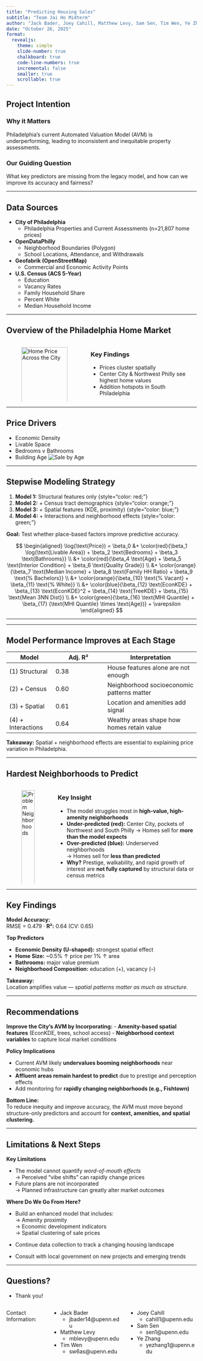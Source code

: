 ```yaml
---
title: "Predicting Housing Sales"
subtitle: "Team Jai Ho Midterm"
author: "Jack Bader, Joey Cahill, Matthew Levy, Sam Sen, Tim Wen, Ye Zhang"
date: "October 26, 2025"
format: 
  revealjs:
    theme: simple
    slide-number: true
    chalkboard: true
    code-line-numbers: true
    incremental: false
    smaller: true
    scrollable: true
---
```


## Project Intention

### **Why it Matters**
Philadelphia’s current Automated Valuation Model (AVM) is underperforming, leading to inconsistent and inequitable property assessments.

### **Our Guiding Question**

What key predictors are missing from the legacy model, and how can we improve its accuracy and fairness?

---

## Data Sources

- **City of Philadelphia**
  - Philadelphia Properties and Current Assessments (n=21,807 home prices)

- **OpenDataPhilly**
  - Neighborhood Boundaries (Polygon)
  - School Locations, Attendance, and Withdrawals

- **Geofabrik (OpenStreetMap)**
  - Commercial and Economic Activity Points

- **U.S. Census (ACS 5-Year)**
  - Education
  - Vacancy Rates
  - Family Household Share
  - Percent White
  - Median Household Income


---

## Overview of the Philadelphia Home Market
:::: columns
::: column
![Home Price Across the City](median_price_map.png){width=100%}
:::

::: column
### **Key Findings**
- Prices cluster spatially
- Center City & Northwest Philly see highest home values
- Addition hotspots in South Philadelphia
:::
::::
---

## Price Drivers

- Economic Density
- Livable Space
- Bedrooms v Bathrooms
- Building Age
![Sale by Age](homeSaleAge.jpeg)

---

## Stepwise Modeling Strategy

1. **Model 1:** Structural features only {style="color: red;"} 
2. **Model 2:** + Census tract demographics {style="color: orange;"}
3. **Model 3:** + Spatial features (KDE, proximity) {style="color: blue;"} 
4. **Model 4:** + Interactions and neighborhood effects {style="color: green;"}

**Goal:** Test whether place-based factors improve predictive accuracy.

$$
\begin{aligned}
\log(\text{Price}) = \beta_0 &+ \color{red}{\beta_1 \log(\text{Livable Area}) + \beta_2 \text{Bedrooms} + \beta_3 \text{Bathrooms}} \\
&+ \color{red}{\beta_4 \text{Age} + \beta_5 \text{Interior Condition} + \beta_6 \text{Quality Grade}} \\
&+ \color{orange}{\beta_7 \text{Median Income} + \beta_8 \text{Family HH Ratio} + \beta_9 \text{% Bachelors}} \\
&+ \color{orange}{\beta_{10} \text{% Vacant} + \beta_{11} \text{% White}} \\
&+ \color{blue}{\beta_{12} \text{EconKDE} + \beta_{13} \text{EconKDE}^2 + \beta_{14} \text{TreeKDE} + \beta_{15} \text{Mean 3NN Dist}} \\
&+ \color{green}{\beta_{16} \text{MHI Quantile} + \beta_{17} (\text{MHI Quantile} \times \text{Age})} + \varepsilon
\end{aligned}
$$


---

---

## Model Performance Improves at Each Stage

| Model | Adj. R² | Interpretation |
|--------|---------|----------------|
| (1) Structural | 0.38 | House features alone are not enough |
| (2) + Census | 0.60 | Neighborhood socioeconomic patterns matter |
| (3) + Spatial | 0.61 | Location and amenities add signal |
| (4) + Interactions | 0.64 | Wealthy areas shape how homes retain value |

**Takeaway:** Spatial + neighborhood effects are essential to explaining price variation in Philadelphia.

---

## Hardest Neighborhoods to Predict

:::: columns
::: column
![Problem Neighborhoods](residual_map.png){width=100%}
:::

::: column
### **Key Insight**
- The model struggles most in **high-value, high-amenity neighborhoods**
- **Under-predicted (red):** Center City, pockets of Northwest and South Philly
  → Homes sell for **more than the model expects**
- **Over-predicted (blue):** Underserved neighborhoods  
  → Homes sell for **less than predicted**
- **Why?** Prestige, walkability, and rapid growth of interest are **not fully captured** by structural data or census metrics
:::
::::


---

## Key Findings

**Model Accuracy:**  
RMSE = 0.479 · **R²:** 0.64 (CV: 0.65)

**Top Predictors**

- **Economic Density (U-shaped):** strongest spatial effect
- **Home Size:** ~0.5% ↑ price per 1% ↑ area
- **Bathrooms:** major value premium
- **Neighborhood Composition:** education (+), vacancy (–)

**Takeaway:**  
Location amplifies value — *spatial patterns matter as much as structure.*

---

## Recommendations

**Improve the City’s AVM by Incorporating:**
- **Amenity-based spatial features** (EconKDE, trees, school access)
- **Neighborhood context variables** to capture local market conditions

**Policy Implications**

- Current AVM likely **undervalues booming neighborhoods** near economic hubs
- **Affluent areas remain hardest to predict** due to prestige and perception effects
- Add monitoring for **rapidly changing neighborhoods (e.g., Fishtown)**

**Bottom Line:**  
To reduce inequity and improve accuracy, the AVM must move beyond structure-only predictors and account for **context, amenities, and spatial clustering.**


---

## Limitations & Next Steps

**Key Limitations**

- The model cannot quantify *word-of-mouth effects*  
  → Perceived “vibe shifts” can rapidly change prices
- Future plans are not incorporated  
  → Planned infrastructure can greatly alter market outcomes

**Where Do We Go From Here?**

- Build an enhanced model that includes:  
  → Amenity proximity  
  → Economic development indicators  
  → Spatial clustering of sale prices
  
- Continue data collection to track a changing housing landscape
- Consult with local government on new projects and emerging trends

---

## Questions?

- Thank you!

:::: {.columns}

Contact Information:

::: {.column width="50%"}
- Jack Bader
  - jbader14@upenn.edu
- Matthew Levy
  - mblevy@upenn.edu
- Tim Wen
  - sw6as@upenn.edu

:::
 
::: {.column width="50%"}
- Joey Cahill
  - cahill1@upenn.edu
- Sam Sen
  - sen1@upenn.edu
- Ye Zhang
  - yezhang1@upenn.edu

:::

::::
